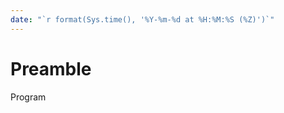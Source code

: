 ```yaml
---
date: "`r format(Sys.time(), '%Y-%m-%d at %H:%M:%S (%Z)')`"
---
```


# Preamble {.unnumbered}

Program


